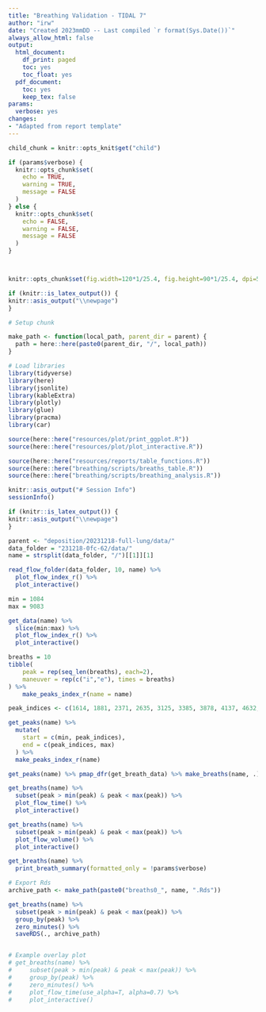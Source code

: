 ```yaml
---
title: "Breathing Validation - TIDAL 7"
author: "irw"
date: "Created 2023mmDD -- Last compiled `r format(Sys.Date())`"
always_allow_html: false
output:
  html_document:
    df_print: paged
    toc: yes
    toc_float: yes
  pdf_document:
    toc: yes
    keep_tex: false
params:
  verbose: yes
changes:
- "Adapted from report template"
---
```


```r

child_chunk = knitr::opts_knit$get("child")

```


```r
if (params$verbose) {
  knitr::opts_chunk$set(
    echo = TRUE,
    warning = TRUE,
    message = FALSE
  )
} else {
  knitr::opts_chunk$set(
    echo = FALSE,
    warning = FALSE,
    message = FALSE
  )
}



knitr::opts_chunk$set(fig.width=120*1/25.4, fig.height=90*1/25.4, dpi=500)
```

```r
if (knitr::is_latex_output()) {
knitr::asis_output("\\newpage")
}
```

```r
# Setup chunk

make_path <- function(local_path, parent_dir = parent) {
  path = here::here(paste0(parent_dir, "/", local_path))
}

# Load libraries
library(tidyverse)
library(here)
library(jsonlite)
library(kableExtra)
library(plotly)
library(glue)
library(pracma)
library(car)

source(here::here("resources/plot/print_ggplot.R"))
source(here::here("resources/plot/plot_interactive.R"))

source(here::here("resources/reports/table_functions.R"))
source(here::here("breathing/scripts/breaths_table.R"))
source(here::here("breathing/scripts/breathing_analysis.R"))

knitr::asis_output("# Session Info")
sessionInfo()
```

```r
if (knitr::is_latex_output()) {
knitr::asis_output("\\newpage")
}
```

```r
parent <- "deposition/20231218-full-lung/data/"
data_folder = "231218-0fc-62/data/"
name = strsplit(data_folder, "/")[[1]][1]

read_flow_folder(data_folder, 10, name) %>% 
  plot_flow_index_r() %>% 
  plot_interactive()

min = 1084
max = 9083

get_data(name) %>% 
  slice(min:max) %>%
  plot_flow_index_r() %>% 
  plot_interactive()
```

```r
breaths = 10
tibble(
    peak = rep(seq_len(breaths), each=2),
    maneuver = rep(c("i","e"), times = breaths)
) %>% 
    make_peaks_index_r(name = name)

peak_indices <- c(1614, 1881, 2371, 2635, 3125, 3385, 3878, 4137, 4632, 4893, 5385, 5643, 6135, 6403, 6903, 7145, 7641, 7903, 8425)

get_peaks(name) %>% 
  mutate(
    start = c(min, peak_indices),
    end = c(peak_indices, max)
  ) %>% 
  make_peaks_index_r(name)

get_peaks(name) %>% pmap_dfr(get_breath_data) %>% make_breaths(name, .)

get_breaths(name) %>% 
  subset(peak > min(peak) & peak < max(peak)) %>% 
  plot_flow_time() %>% 
  plot_interactive()

get_breaths(name) %>% 
  subset(peak > min(peak) & peak < max(peak)) %>% 
  plot_flow_volume() %>% 
  plot_interactive()
```
```r
get_breaths(name) %>% 
  print_breath_summary(formatted_only = !params$verbose)
```

```r
# Export Rds
archive_path <- make_path(paste0("breaths0_", name, ".Rds"))

get_breaths(name) %>% 
  subset(peak > min(peak) & peak < max(peak)) %>% 
  group_by(peak) %>%
  zero_minutes() %>%
  saveRDS(., archive_path)


# Example overlay plot
# get_breaths(name) %>% 
#     subset(peak > min(peak) & peak < max(peak)) %>% 
#     group_by(peak) %>% 
#     zero_minutes() %>% 
#     plot_flow_time(use_alpha=T, alpha=0.7) %>% 
#     plot_interactive()
```